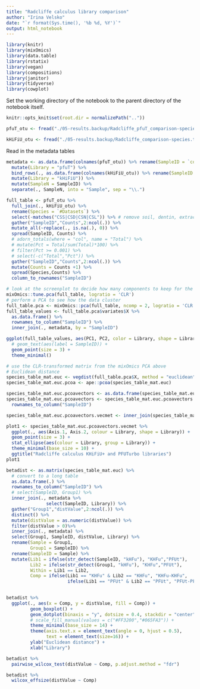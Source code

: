 ```yaml
---
title: "Radcliffe calculus library comparison"
author: "Irina Velsko"
date: "`r format(Sys.time(), '%b %d, %Y')`"
output: html_notebook
---
```


```r
library(knitr)
library(mixOmics)
library(data.table)
library(rstatix)
library(vegan)
library(compositions)
library(janitor)
library(tidyverse)
library(cowplot)
```

Set the working directory of the notebook to the parent directory of the 
notebook itself.  

```r
knitr::opts_knit$set(root.dir = normalizePath(".."))
```

```r
pfuT_otu <- fread("./05-results.backup/Radcliffe_pfuT_comparison-species.txt")

kHiFiU_otu <- fread("./05-results.backup/Radcliffe_comparison-species.txt")

```

Read in the metadata tables
```r
metadata <- as.data.frame(colnames(pfuT_otu)) %>% rename(SampleID = `colnames(pfuT_otu)`) %>% filter(SampleID != "#Datasets") %>%
  mutate(Library = "pfuT") %>%
  bind_rows(., as.data.frame(colnames(kHiFiU_otu)) %>% rename(SampleID = `colnames(kHiFiU_otu)`) %>% filter(SampleID != "#Datasets") %>%
  mutate(Library = "kHiFiU")) %>%
  mutate(SampleN = SampleID) %>%
  separate(., SampleN, into = "Sample", sep = "\\.")

```

```r
full_table <- pfuT_otu %>%
  full_join(., kHiFiU_otu) %>%
  rename(Species = `#Datasets`) %>%
  select(-matches("CSS|CSD|CSN|CSL")) %>% # remove soil, dentin, extraction, library controls
  gather("SampleID","Counts",2:ncol(.)) %>%
  mutate_all(~replace(., is.na(.), 0)) %>%
  spread(SampleID, Counts) %>%
  # adorn_totals(where = "col", name = "Total") %>%
  # mutate(Pct = Total/sum(Total)*100) %>%
  # filter(Pct >= 0.001) %>%
  # select(-c("Total","Pct")) %>%
  gather("SampleID","Counts",2:ncol(.)) %>%
  mutate(Counts = Counts +1) %>%
  spread(Species,Counts) %>%
  column_to_rownames("SampleID")

# look at the screenplot to decide how many components to keep for the PCA -> will keep all but 2
mixOmics::tune.pca(full_table, logratio = 'CLR')
# perform a PCA to see how the data cluster
full_table.pca <- mixOmics::pca(full_table, ncomp = 2, logratio = 'CLR')
full_table_values <- full_table.pca$variates$X %>%
  as.data.frame() %>%
  rownames_to_column("SampleID") %>%
  inner_join(., metadata, by = "SampleID")


```

```r
ggplot(full_table_values, aes(PC1, PC2, color = Library, shape = Library)) +
  # geom_text(aes(label = SampleID)) +
  geom_point(size = 3) +
  theme_minimal()

```

```r
# use the CLR-transformed matrix from the mixOmics PCA above
# Euclidean distance
species_table_mat.euc <- vegdist(full_table.pca$X, method = "euclidean", na.rm = T)
species_table_mat.euc.pcoa <- ape::pcoa(species_table_mat.euc)

species_table_mat.euc.pcoavectors <- as.data.frame(species_table_mat.euc.pcoa$vectors)
species_table_mat.euc.pcoavectors <- species_table_mat.euc.pcoavectors %>%
  rownames_to_column("SampleID")

species_table_mat.euc.pcoavectors.vecmet <- inner_join(species_table_mat.euc.pcoavectors, metadata, by = "SampleID")

plot1 <- species_table_mat.euc.pcoavectors.vecmet %>%
  ggplot(., aes(Axis.1, Axis.2, colour = Library, shape = Library)) +
  geom_point(size = 3) +
  stat_ellipse(aes(colour = Library, group = Library)) +
  theme_minimal(base_size = 10) +
  ggtitle("Radcliffe calculus KHiFiU+ and PFUTurbo libraries")
plot1

```

```r
betadist <- as.matrix(species_table_mat.euc) %>%
  # convert to a long table
  as.data.frame(.) %>%
  rownames_to_column("SampleID") %>% 
  # select(SampleID, Group1) %>%
  inner_join(., metadata %>%
               select(SampleID, Library)) %>%
  gather("Group1","distValue",2:ncol(.)) %>%
  distinct() %>%
  mutate(distValue = as.numeric(distValue)) %>%
  filter(distValue > 0)%>%
  inner_join(., metadata) %>%
  select(Group1, SampleID, distValue, Library) %>%
  rename(Sample = Group1,
         Group1 = SampleID) %>%
  rename(SampleID = Sample) %>%
  mutate(Lib1 = ifelse(str_detect(SampleID, "kHFu"), "KHFu","PFUt"),
         Lib2 = ifelse(str_detect(Group1, "kHFu"), "KHFu","PFUt"),
         Within = Lib1 == Lib2,
         Comp = ifelse(Lib1 == "KHFu" & Lib2 == "KHFu", "KHFu-KHFu",
                       ifelse(Lib1 == "PFUt" & Lib2 == "PFUt", "PFUt-PFUt", "PFUt-KHFu")))
  

```

```r
betadist %>%
  ggplot(., aes(x = Comp, y = distValue, fill = Comp)) +
         geom_boxplot() +
         geom_dotplot(binaxis = "y", dotsize = 0.4, stackdir = "center", alpha = 0.5, binwidth = 0.75) +
         # scale_fill_manual(values = c("#FF3200","#065FA3")) +
         theme_minimal(base_size = 14) +
         theme(axis.text.x = element_text(angle = 0, hjust = 0.5),
               text = element_text(size=16)) +
         ylab("Euclidean distance") +
         xlab("Library")


```

```r

betadist %>%
  pairwise_wilcox_test(distValue ~ Comp, p.adjust.method = "fdr") 

betadist %>%
  wilcox_effsize(distValue ~ Comp) 

```





